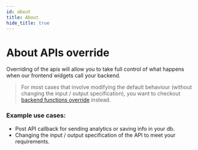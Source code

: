 ```yaml
---
id: about
title: About
hide_title: true
---
```


<!-- COPY DOCS -->
<!-- ./thirdpartyemailpassword/advanced-customizations/apis-override/about.md -->

# About APIs override

Overriding of the apis will allow you to take full control of what happens when our frontend widgets call your backend.

> For most cases that involve modifying the default behaviour (without changing the input / output specification), you want to checkout [backend functions override](../backend-functions-override/about) instead.

### Example use cases:
- Post API callback for sending analytics or saving info in your db.
- Changing the input / output specification of the API to meet your requirements.
